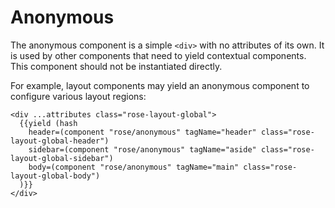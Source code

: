 
<Meta title="Rose|Anonymous" component="Anonymous" />

# Anonymous

The anonymous component is a simple `<div>` with no attributes of its own.
It is used by other components that need to yield contextual components.
This component should not be instantiated directly.

For example, layout components may yield an anonymous component to configure
various layout regions:

```htmlbars
<div ...attributes class="rose-layout-global">
  {{yield (hash
    header=(component "rose/anonymous" tagName="header" class="rose-layout-global-header")
    sidebar=(component "rose/anonymous" tagName="aside" class="rose-layout-global-sidebar")
    body=(component "rose/anonymous" tagName="main" class="rose-layout-global-body")
  )}}
</div>
```
